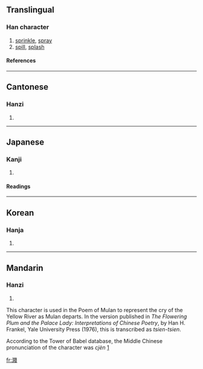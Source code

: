{{see|溅}}

==Translingual==
===Han character===
{{Han char|rn=85|rad=水|as=15|sn=18|four=3315<sub>3</sub>|canj=水月金戈 (EBCI)}}
# [[sprinkle]], [[spray]]
# [[spill]], [[splash]]
====References====
{{Han ref|kx=0657.380|dkj=18557|dj=1068.060|hdz=31778.030|uh=6FFA|ud=28666|bh=C271|bd=49777}}

----
==Cantonese==
===Hanzi===
{{yue-hanzi|jyut=|y=jin1, jin3}}
# {{defn|Cantonese}}

----
==Japanese==
===Kanji===
{{ja-kanji|grade=|rs=水15}}
# {{defn|Japanese}} 
====Readings====
{{ja-readings|on=[[せん]] (sen)|kun=[[そそぐ]] (sosogu)}}

----
==Korean==
===Hanja===
{{ko-hanja|hangeul=천|eumhun=|rv=cheon|mr=ch'ŏn|y=chen}}
# {{defn|Korean}}

----
==Mandarin==
===Hanzi===
{{cmn-hanzi|sim=溅|pin=[[jiàn]] (jian4)|wg=chien<sup>4</sup>}}
# {{defn|Mandarin}}


This character is used in the Poem of Mulan to represent the cry of the Yellow River as Mulan departs.  In the version published in ''The Flowering Plum and the Palace Lady: Interpretations of Chinese Poetry'', by Han H. Frankel, Yale University Press (1976), this is transcribed as ''tsien-tsien''. 

According to the Tower of Babel database, the Middle Chinese pronunciation of the character was ''cjèn''
[http://starling.rinet.ru/cgi-bin/response.cgi?root=config&morpho=0&basename=%5Cdata%5Cchina%5Cbigchina&first=1&text_character=%E6%BF%BA]

[[fr:濺]]